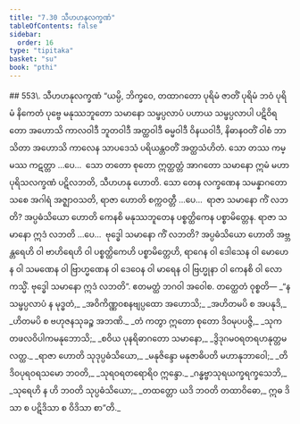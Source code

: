 ```yaml
---
title: "7.30 သီဟဟနုလက္ခဏံ"
tableOfContents: false
sidebar:
  order: 16
type: "tipitaka"
basket: "su"
book: "pthi"
---
```



<DynamicBreadcrumb />

<Paragraph type="center" book="pthi">
## 553\. သီဟဟနုလက္ခဏံ
</Paragraph>

<Division number="238" book="pthi">

<Paragraph number="554" book="pthi">
“ယမ္ပိ, ဘိက္ခဝေ, တထာဂတော ပုရိမံ ဇာတိံ ပုရိမံ ဘဝံ ပုရိမံ နိကေတံ ပုဗ္ဗေ မနုဿဘူတော သမာနော သမ္ဖပ္ပလာပံ ပဟာယ သမ္ဖပ္ပလာပါ ပဋိဝိရတော အဟောသိ ကာလဝါဒီ ဘူတဝါဒီ အတ္ထဝါဒီ ဓမ္မဝါဒီ ဝိနယဝါဒီ, နိဓာနဝတိံ ဝါစံ ဘာသိတာ အဟောသိ ကာလေန သာပဒေသံ ပရိယန္တဝတိံ အတ္ထသံဟိတံ. သော တဿ ကမ္မဿ ကဋတ္တာ …ပေ…  သော တတော စုတော ဣတ္ထတ္တံ အာဂတော သမာနော ဣမံ မဟာပုရိသလက္ခဏံ ပဋိလဘတိ, သီဟဟနု ဟောတိ.
</Paragraph>

<Paragraph number="555" book="pthi">
သော တေန လက္ခဏေန သမန္နာဂတော သစေ အဂါရံ အဇ္ဈာဝသတိ, ရာဇာ ဟောတိ စက္ကဝတ္တီ …ပေ…  ရာဇာ သမာနော ကိံ လဘတိ? အပ္ပဓံသိယော ဟောတိ ကေနစိ မနုဿဘူတေန ပစ္စတ္ထိကေန ပစ္စာမိတ္တေန. ရာဇာ သမာနော ဣဒံ လဘတိ …ပေ…  ဗုဒ္ဓေါ သမာနော ကိံ လဘတိ? အပ္ပဓံသိယော ဟောတိ အဗ္ဘန္တရေဟိ ဝါ ဗာဟိရေဟိ ဝါ ပစ္စတ္ထိကေဟိ ပစ္စာမိတ္တေဟိ, ရာဂေန ဝါ ဒေါသေန ဝါ မောဟေန ဝါ သမဏေန ဝါ ဗြာဟ္မဏေန ဝါ ဒေဝေန ဝါ မာရေန ဝါ ဗြဟ္မုနာ ဝါ ကေနစိ ဝါ လောကသ္မိံ. ဗုဒ္ဓေါ သမာနော ဣဒံ လဘတိ”. ဧတမတ္ထံ ဘဂဝါ အဝေါစ.
</Paragraph>

</Division>
<Division number="239" book="pthi">

<Paragraph number="556" book="pthi">
တတ္ထေတံ ဝုစ္စတိ—
</Paragraph>

<Paragraph number="557" type="verses" book="pthi">
_“န သမ္ဖပ္ပလာပံ န မုဒ္ဓတံ,_  
_အဝိကိဏ္ဏဝစနဗျပ္ပထော အဟောသိ;_  
_အဟိတမပိ စ အပနုဒိ,_  
_ဟိတမပိ စ ဗဟုဇနသုခဉ္စ အဘဏိ._  

</Paragraph>

<Paragraph number="558" type="verses" book="pthi">
_တံ ကတွာ ဣတော စုတော ဒိဝမုပပဇ္ဇိ,_  
_သုကတဖလဝိပါကမနုဘောသိ;_  
_စဝိယ ပုနရိဓာဂတော သမာနော,_  
_ဒွိဒုဂမဝရတရဟနုတ္တမလတ္ထ._  

</Paragraph>

<Paragraph number="559" type="verses" book="pthi">
_ရာဇာ ဟောတိ သုဒုပ္ပဓံသိယော,_  
_မနုဇိန္ဒော မနုဇာဓိပတိ မဟာနုဘာဝေါ;_  
_တိဒိဝပုရဝရသမော ဘဝတိ,_  
_သုရဝရတရောရိဝ ဣန္ဒော._  

</Paragraph>

<Paragraph number="560" type="verses" book="pthi">
_ဂန္ဓဗ္ဗာသုရယက္ခရက္ခသေဘိ,_  
_သုရေဟိ န ဟိ ဘဝတိ သုပ္ပဓံသိယော;_  
_တထတ္တော ယဒိ ဘဝတိ တထာဝိဓော,_  
ဣဓ ဒိသာ စ ပဋိဒိသာ စ ဝိဒိသာ စာ”တိ._
</Paragraph>
</Division>